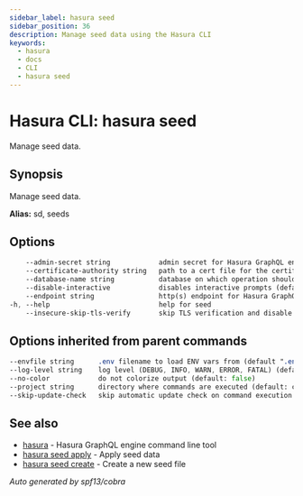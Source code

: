 ```yaml
---
sidebar_label: hasura seed
sidebar_position: 36
description: Manage seed data using the Hasura CLI
keywords:
  - hasura
  - docs
  - CLI
  - hasura seed
---
```


# Hasura CLI: hasura seed

Manage seed data.

## Synopsis

Manage seed data.

**Alias:** sd, seeds

## Options

```sass
    --admin-secret string            admin secret for Hasura GraphQL engine (env "HASURA_GRAPHQL_ADMIN_SECRET")
    --certificate-authority string   path to a cert file for the certificate authority (env "HASURA_GRAPHQL_CERTIFICATE_AUTHORITY")
    --database-name string           database on which operation should be applied
    --disable-interactive            disables interactive prompts (default: false) (env "HASURA_GRAPHQL_DISABLE_INTERACTIVE")
    --endpoint string                http(s) endpoint for Hasura GraphQL engine (env "HASURA_GRAPHQL_ENDPOINT")
-h, --help                           help for seed
    --insecure-skip-tls-verify       skip TLS verification and disable cert checking (default: false) (env "HASURA_GRAPHQL_INSECURE_SKIP_TLS_VERIFY")
```

## Options inherited from parent commands

```sass
--envfile string      .env filename to load ENV vars from (default ".env")
--log-level string    log level (DEBUG, INFO, WARN, ERROR, FATAL) (default "INFO")
--no-color            do not colorize output (default: false)
--project string      directory where commands are executed (default: current dir)
--skip-update-check   skip automatic update check on command execution
```

## See also

* [hasura](/hasura-cli/commands/hasura.mdx)	 - Hasura GraphQL engine command line tool
* [hasura seed apply](/hasura-cli/commands/hasura_seed_apply.mdx)	 - Apply seed data
* [hasura seed create](/hasura-cli/commands/hasura_seed_create.mdx)	 - Create a new seed file

_Auto generated by spf13/cobra_
